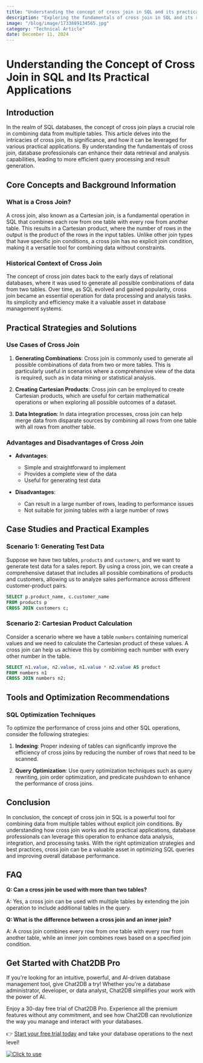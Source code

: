 ```yaml
---
title: "Understanding the concept of cross join in SQL and its practical applications"
description: "Exploring the fundamentals of cross join in SQL and its real-world use cases for efficient data retrieval and analysis."
image: "/blog/image/1733889134565.jpg"
category: "Technical Article"
date: December 11, 2024
---
```


# Understanding the Concept of Cross Join in SQL and Its Practical Applications


<Authors date="December 11, 2024">
  <Author name="Ethan Clarke" link="https://chat2db.ai" />
</Authors>

## Introduction

In the realm of SQL databases, the concept of cross join plays a crucial role in combining data from multiple tables. This article delves into the intricacies of cross join, its significance, and how it can be leveraged for various practical applications. By understanding the fundamentals of cross join, database professionals can enhance their data retrieval and analysis capabilities, leading to more efficient query processing and result generation.

## Core Concepts and Background Information

### What is a Cross Join?

A cross join, also known as a Cartesian join, is a fundamental operation in SQL that combines each row from one table with every row from another table. This results in a Cartesian product, where the number of rows in the output is the product of the rows in the input tables. Unlike other join types that have specific join conditions, a cross join has no explicit join condition, making it a versatile tool for combining data without constraints.

### Historical Context of Cross Join

The concept of cross join dates back to the early days of relational databases, where it was used to generate all possible combinations of data from two tables. Over time, as SQL evolved and gained popularity, cross join became an essential operation for data processing and analysis tasks. Its simplicity and efficiency make it a valuable asset in database management systems.

## Practical Strategies and Solutions

### Use Cases of Cross Join

1. **Generating Combinations**: Cross join is commonly used to generate all possible combinations of data from two or more tables. This is particularly useful in scenarios where a comprehensive view of the data is required, such as in data mining or statistical analysis.

2. **Creating Cartesian Products**: Cross join can be employed to create Cartesian products, which are useful for certain mathematical operations or when exploring all possible outcomes of a dataset.

3. **Data Integration**: In data integration processes, cross join can help merge data from disparate sources by combining all rows from one table with all rows from another table.

### Advantages and Disadvantages of Cross Join

- **Advantages**:
  - Simple and straightforward to implement
  - Provides a complete view of the data
  - Useful for generating test data

- **Disadvantages**:
  - Can result in a large number of rows, leading to performance issues
  - Not suitable for joining tables with a large number of rows

## Case Studies and Practical Examples

### Scenario 1: Generating Test Data

Suppose we have two tables, `products` and `customers`, and we want to generate test data for a sales report. By using a cross join, we can create a comprehensive dataset that includes all possible combinations of products and customers, allowing us to analyze sales performance across different customer-product pairs.

```sql
SELECT p.product_name, c.customer_name
FROM products p
CROSS JOIN customers c;
```

### Scenario 2: Cartesian Product Calculation

Consider a scenario where we have a table `numbers` containing numerical values and we need to calculate the Cartesian product of these values. A cross join can help us achieve this by combining each number with every other number in the table.

```sql
SELECT n1.value, n2.value, n1.value * n2.value AS product
FROM numbers n1
CROSS JOIN numbers n2;
```

## Tools and Optimization Recommendations

### SQL Optimization Techniques

To optimize the performance of cross joins and other SQL operations, consider the following strategies:

1. **Indexing**: Proper indexing of tables can significantly improve the efficiency of cross joins by reducing the number of rows that need to be scanned.

2. **Query Optimization**: Use query optimization techniques such as query rewriting, join order optimization, and predicate pushdown to enhance the performance of cross joins.

## Conclusion

In conclusion, the concept of cross join in SQL is a powerful tool for combining data from multiple tables without explicit join conditions. By understanding how cross join works and its practical applications, database professionals can leverage this operation to enhance data analysis, integration, and processing tasks. With the right optimization strategies and best practices, cross join can be a valuable asset in optimizing SQL queries and improving overall database performance.

## FAQ

**Q: Can a cross join be used with more than two tables?**

A: Yes, a cross join can be used with multiple tables by extending the join operation to include additional tables in the query.

**Q: What is the difference between a cross join and an inner join?**

A: A cross join combines every row from one table with every row from another table, while an inner join combines rows based on a specified join condition.


## Get Started with Chat2DB Pro

If you're looking for an intuitive, powerful, and AI-driven database management tool, give Chat2DB a try! Whether you're a database administrator, developer, or data analyst, Chat2DB simplifies your work with the power of AI.

Enjoy a 30-day free trial of Chat2DB Pro. Experience all the premium features without any commitment, and see how Chat2DB can revolutionize the way you manage and interact with your databases.

👉 [Start your free trial today](https://chat2db.ai/pricing) and take your database operations to the next level!


[![Click to use](/image/blog/bg/chat2db.jpg)](https://chat2db.ai/)
